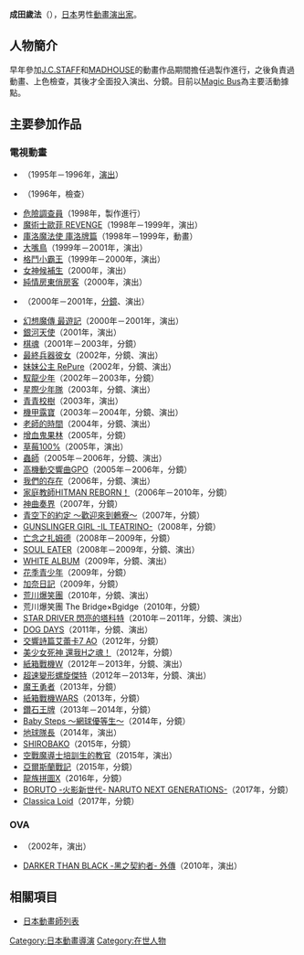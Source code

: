 {{multiple issues|
{{Notability Unreferenced|time=2016-07-25T09:39:56+00:00}}
{{Primarysources|time=2016-07-25T09:39:56+00:00}}
}}
{{noteTA|G1=Anime}}
{{japanese|japanese=成田 歳法|kana=なりた としのり|romaji=Narita Toshinori}}
'''成田歲法'''（{{lang-ja|成田 歳法}}），[[日本|日本]]男性[[動畫|動畫]][[戲劇|演出家]]。

== 人物簡介 ==
早年參加[[J.C.STAFF|J.C.STAFF]]和[[MADHOUSE|MADHOUSE]]的動畫作品期間擔任過製作進行，之後負責過動畫、上色檢查，其後才全面投入演出、分鏡。目前以[[Magic_Bus|Magic Bus]]為主要活動據點。

== 主要參加作品 ==
=== 電視動畫 ===
* {{lang|ja|{{link-ja|ヤンボウ ニンボウ トンボウ|ヤンボウ ニンボウ トンボウ|ヤン坊ニン坊トン坊}}}}（1995年－1996年，[[戲劇|演出]]）
* {{link-ja|企鵝掌門人|バケツでごはん}}（1996年，檢查）
* [[危險調查員|危險調查員]]（1998年，製作進行）
* [[魔術士歐菲|魔術士歐菲 REVENGE]]（1998年－1999年，演出）
* [[百變小櫻|庫洛魔法使 庫洛牌篇]]（1998年－1999年，動畫）
* [[大嘴鳥_(動畫)|大嘴鳥]]（1999年－2001年，演出）
* [[格鬥小霸王|格鬥小霸王]]（1999年－2000年，演出）
* [[女神候補生|女神候補生]]（2000年，演出）
* [[純情房東俏房客|純情房東俏房客]]（2000年，演出）
* {{link-ja|無敵王|無敵王トライゼノン}}（2000年－2001年，[[分鏡|分鏡]]、演出）
* [[最遊記|幻想魔傳 最遊記]]（2000年－2001年，演出）
* [[銀河天使|銀河天使]]（2001年，演出）
* [[棋魂|棋魂]]（2001年－2003年，分鏡）
* [[最終兵器彼女|最終兵器彼女]]（2002年，分鏡、演出）
* [[妹妹公主_RePure|妹妹公主 RePure]]（2002年，分鏡、演出）
* [[馭龍少年|馭龍少年]]（2002年－2003年，分鏡）
* [[星際少年隊|星際少年隊]]（2003年，分鏡、演出）
* [[青青校樹_(遊戲)|青青校樹]]（2003年，演出）
* [[機甲露寶|機甲露寶]]（2003年－2004年，分鏡、演出）
* [[老師的時間|老師的時間]]（2004年，分鏡、演出）
* [[增血鬼果林|增血鬼果林]]（2005年，分鏡）
* [[草莓100%|草莓100%]]（2005年，演出）
* [[蟲師|蟲師]]（2005年－2006年，分鏡、演出）
* [[高機動交響曲GPO|高機動交響曲GPO]]（2005年－2006年，分鏡）
* [[我們的存在|我們的存在]]（2006年，分鏡、演出）
* [[家庭教師HITMAN_REBORN!|家庭教師HITMAN REBORN！]]（2006年－2010年，分鏡）
* [[神曲奏界|神曲奏界]]（2007年，分鏡）
* [[青空下的約定|青空下的約定 ～歡迎來到鶇寮～]]（2007年，分鏡）
* [[神槍少女|GUNSLINGER GIRL -IL TEATRINO-]]（2008年，分鏡）
* [[亡念之扎姆德|亡念之扎姆德]]（2008年－2009年，分鏡）
* [[SOUL_EATER|SOUL EATER]]（2008年－2009年，分鏡、演出）
* [[白色相簿|WHITE ALBUM]]（2009年，分鏡、演出）
* [[天國少女|花季青少年]]（2009年，分鏡）
* [[加奈日記|加奈日記]]（2009年，分鏡）
* [[荒川爆笑團|荒川爆笑團]]（2010年，分鏡、演出）
* 荒川爆笑團 The Bridge×Bgidge（2010年，分鏡）
* [[STAR_DRIVER_閃亮的塔科特|STAR DRIVER 閃亮的塔科特]]（2010年－2011年，分鏡、演出）
* [[DOG_DAYS|DOG DAYS]]（2011年，分鏡、演出）
* [[交響詩篇AO|交響詩篇艾蕾卡7 AO]]（2012年，分鏡）
* [[美少女死神_還我H之魂！|美少女死神 還我H之魂！]]（2012年，分鏡）
* [[紙箱戰機|紙箱戰機W]]（2012年－2013年，分鏡、演出）
* [[超速變形螺旋傑特|超速變形螺旋傑特]]（2012年－2013年，分鏡、演出）
* [[魔王勇者|魔王勇者]]（2013年，分鏡）
* [[紙箱戰機WARS|紙箱戰機WARS]]（2013年，分鏡）
* [[鑽石王牌|鑽石王牌]]（2013年－2014年，分鏡）
* [[Baby_Steps_~網球優等生~|Baby Steps ～網球優等生～]]（2014年，分鏡）
* [[地球隊長|地球隊長]]（2014年，演出）
* [[SHIROBAKO|SHIROBAKO]]（2015年，分鏡）
* [[空戰魔導士培訓生的教官|空戰魔導士培訓生的教官]]（2015年，演出）
* [[亞爾斯蘭戰記|亞爾斯蘭戰記]]（2015年，分鏡）
* [[龍族拼圖X|龍族拼圖X]]（2016年，分鏡）<!--2017年2月20日起-->
* [[博人傳-火影次世代-|BORUTO -火影新世代- NARUTO NEXT GENERATIONS-]]（2017年，分鏡）<!--2017年7月26日起-->
* [[Classica_Loid|Classica Loid]]（2017年，分鏡）

=== OVA ===
* {{link-ja|電玩少女櫻吹雪|アーケードゲーマーふぶき}}（2002年，演出）
* [[DARKER_THAN_BLACK|DARKER THAN BLACK -黑之契約者- 外傳]]（2010年，演出）

== 相關項目 ==
* [[日本動畫師列表|日本動畫師列表]]

{{DEFAULTSORT:Narita Toshinori}}
[[Category:日本動畫導演|Category:日本動畫導演]]
[[Category:在世人物|Category:在世人物]]